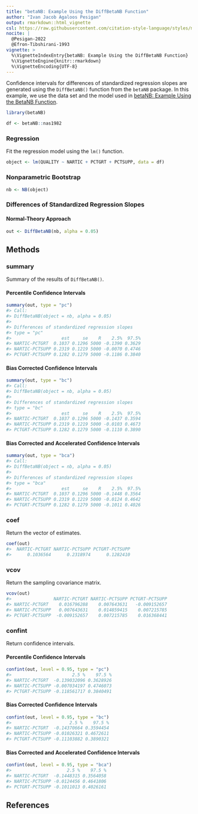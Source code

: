 ```yaml
---
title: "betaNB: Example Using the DiffBetaNB Function"
author: "Ivan Jacob Agaloos Pesigan"
output: rmarkdown::html_vignette
csl: https://raw.githubusercontent.com/citation-style-language/styles/master/apa.csl
nocite: |
  @Pesigan-2022
  @Efron-Tibshirani-1993
vignette: >
  %\VignetteIndexEntry{betaNB: Example Using the DiffBetaNB Function}
  %\VignetteEngine{knitr::rmarkdown}
  %\VignetteEncoding{UTF-8}
---
```




Confidence intervals for
differences of standardized regression slopes
are generated using
the `DiffBetaNB()` function from the `betaNB` package.
In this example,
we use the data set and the model used in
[betaNB: Example Using the BetaNB Function](example-beta-nb.html).


``` r
library(betaNB)
```




``` r
df <- betaNB::nas1982
```

### Regression

Fit the regression model using the `lm()` function.


``` r
object <- lm(QUALITY ~ NARTIC + PCTGRT + PCTSUPP, data = df)
```

### Nonparametric Bootstrap


``` r
nb <- NB(object)
```

### Differences of Standardized Regression Slopes

#### Normal-Theory Approach


``` r
out <- DiffBetaNB(nb, alpha = 0.05)
```

## Methods

### summary

Summary of the results of `DiffBetaNB()`.

#### Percentile Confidence Intervals


``` r
summary(out, type = "pc")
#> Call:
#> DiffBetaNB(object = nb, alpha = 0.05)
#> 
#> Differences of standardized regression slopes
#> type = "pc"
#>                   est     se    R    2.5%  97.5%
#> NARTIC-PCTGRT  0.1037 0.1296 5000 -0.1390 0.3629
#> NARTIC-PCTSUPP 0.2319 0.1219 5000 -0.0070 0.4746
#> PCTGRT-PCTSUPP 0.1282 0.1279 5000 -0.1186 0.3840
```

#### Bias Corrected Confidence Intervals


``` r
summary(out, type = "bc")
#> Call:
#> DiffBetaNB(object = nb, alpha = 0.05)
#> 
#> Differences of standardized regression slopes
#> type = "bc"
#>                   est     se    R    2.5%  97.5%
#> NARTIC-PCTGRT  0.1037 0.1296 5000 -0.1437 0.3594
#> NARTIC-PCTSUPP 0.2319 0.1219 5000 -0.0103 0.4673
#> PCTGRT-PCTSUPP 0.1282 0.1279 5000 -0.1110 0.3890
```

#### Bias Corrected and Accelerated Confidence Intervals


``` r
summary(out, type = "bca")
#> Call:
#> DiffBetaNB(object = nb, alpha = 0.05)
#> 
#> Differences of standardized regression slopes
#> type = "bca"
#>                   est     se    R    2.5%  97.5%
#> NARTIC-PCTGRT  0.1037 0.1296 5000 -0.1448 0.3564
#> NARTIC-PCTSUPP 0.2319 0.1219 5000 -0.0124 0.4642
#> PCTGRT-PCTSUPP 0.1282 0.1279 5000 -0.1011 0.4026
```

### coef

Return the vector of estimates.


``` r
coef(out)
#>  NARTIC-PCTGRT NARTIC-PCTSUPP PCTGRT-PCTSUPP 
#>      0.1036564      0.2318974      0.1282410
```

### vcov

Return the sampling covariance matrix.


``` r
vcov(out)
#>                NARTIC-PCTGRT NARTIC-PCTSUPP PCTGRT-PCTSUPP
#> NARTIC-PCTGRT    0.016796288    0.007643631   -0.009152657
#> NARTIC-PCTSUPP   0.007643631    0.014859415    0.007215785
#> PCTGRT-PCTSUPP  -0.009152657    0.007215785    0.016368441
```

### confint

Return confidence intervals.

#### Percentile Confidence Intervals


``` r
confint(out, level = 0.95, type = "pc")
#>                       2.5 %    97.5 %
#> NARTIC-PCTGRT  -0.139032096 0.3628926
#> NARTIC-PCTSUPP -0.007034197 0.4746073
#> PCTGRT-PCTSUPP -0.118561717 0.3840491
```

#### Bias Corrected Confidence Intervals


``` r
confint(out, level = 0.95, type = "bc")
#>                      2.5 %    97.5 %
#> NARTIC-PCTGRT  -0.14370664 0.3594454
#> NARTIC-PCTSUPP -0.01026321 0.4672611
#> PCTGRT-PCTSUPP -0.11103882 0.3890321
```

#### Bias Corrected and Accelerated Confidence Intervals


``` r
confint(out, level = 0.95, type = "bca")
#>                     2.5 %    97.5 %
#> NARTIC-PCTGRT  -0.1448315 0.3564058
#> NARTIC-PCTSUPP -0.0124456 0.4641806
#> PCTGRT-PCTSUPP -0.1011013 0.4026161
```

## References
